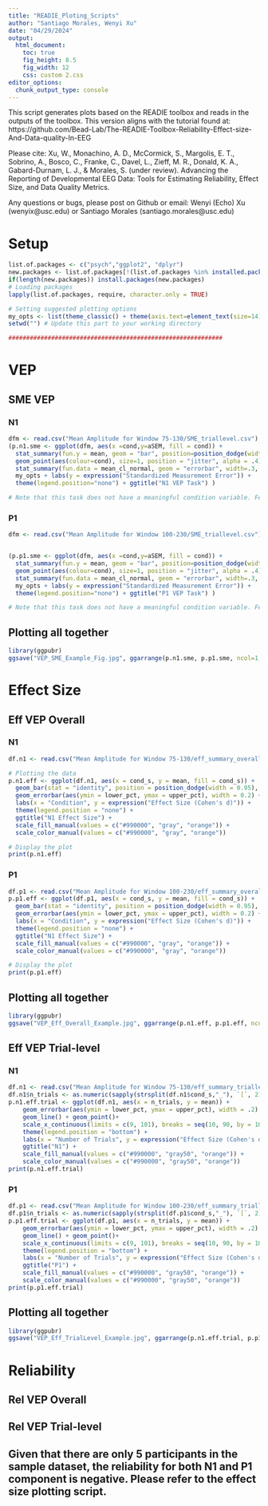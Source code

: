 ```yaml
---
title: "READIE_Ploting_Scripts"
author: "Santiago Morales, Wenyi Xu"
date: "04/29/2024"
output:
  html_document:
    toc: true
    fig_height: 8.5
    fig_width: 12
    css: custom 2.css
editor_options: 
  chunk_output_type: console
---
```

This script generates plots based on the READIE toolbox and reads in the outputs of the toolbox. This version aligns with the tutorial found at:  https://github.com/Bead-Lab/The-READIE-Toolbox-Reliability-Effect-size-And-Data-quality-In-EEG

Please cite: 
Xu, W., Monachino, A. D., McCormick, S., Margolis, E. T., Sobrino, A., Bosco, C., Franke, C., Davel, L., Zieff, M. R., Donald, K. A., Gabard-Durnam, L. J., & Morales, S. (under review). Advancing the Reporting of Developmental EEG Data: Tools for Estimating Reliability, Effect Size, and Data Quality Metrics.

Any questions or bugs, please post on Github or email: Wenyi (Echo) Xu (wenyix@usc.edu) or Santiago Morales (santiago.morales@usc.edu)

# Setup
```r
list.of.packages <- c("psych","ggplot2", "dplyr")
new.packages <- list.of.packages[!(list.of.packages %in% installed.packages()[,"Package"])]
if(length(new.packages)) install.packages(new.packages)
# Loading packages
lapply(list.of.packages, require, character.only = TRUE)

# Setting suggested plotting options
my_opts <- list(theme_classic() + theme(axis.text=element_text(size=14), axis.title=element_text(size=15,face="bold"), legend.title=element_text(size=14,face="bold"), legend.text=element_text(size=13), strip.text.x = element_text(size = 14, face="bold")))
setwd("") # Update this part to your working directory 

############################################################
```

# VEP
## SME VEP
### N1
```r
dfm <- read.csv("Mean Amplitude for Window 75-130/SME_triallevel.csv")
(p.n1.sme <- ggplot(dfm, aes(x =cond,y=aSEM, fill = cond)) +
  stat_summary(fun.y = mean, geom = "bar", position=position_dodge(width=0.95), alpha = .7) + 
  geom_point(aes(colour=cond), size=1, position = "jitter", alpha = .4) + 
  stat_summary(fun.data = mean_cl_normal, geom = "errorbar", width=.3, position=position_dodge(width=0.95)) +
  my_opts + labs(y = expression("Standardized Measurement Error")) + 
  theme(legend.position="none") + ggtitle("N1 VEP Task") )

# Note that this task does not have a meaningful condition variable. Feel free to change that so it best fit your study! 
```

### P1
```r
dfm <- read.csv("Mean Amplitude for Window 100-230/SME_triallevel.csv")


(p.p1.sme <- ggplot(dfm, aes(x =cond,y=aSEM, fill = cond)) +
  stat_summary(fun.y = mean, geom = "bar", position=position_dodge(width=0.95), alpha = .7) + 
  geom_point(aes(colour=cond), size=1, position = "jitter", alpha = .4) + 
  stat_summary(fun.data = mean_cl_normal, geom = "errorbar", width=.3, position=position_dodge(width=0.95)) +
  my_opts + labs(y = expression("Standardized Measurement Error")) + 
  theme(legend.position="none") + ggtitle("P1 VEP Task") )

# Note that this task does not have a meaningful condition variable. Feel free to change that so it best fit your study! 
```

## Plotting all together
```r
library(ggpubr)
ggsave("VEP_SME_Example_Fig.jpg", ggarrange(p.n1.sme, p.p1.sme, ncol=1, nrow=2, common.legend = FALSE, legend="none",labels = c("A", "B"), font.label = list(size = 18, face = "bold")), width = 7, height = 14, units = 'in', dpi = 150)

```

# Effect Size
## Eff VEP Overall
### N1
```r
df.n1 <- read.csv("Mean Amplitude for Window 75-130/eff_summary_overall.csv")

# Plotting the data
p.n1.eff <- ggplot(df.n1, aes(x = cond_s, y = mean, fill = cond_s)) +
  geom_bar(stat = "identity", position = position_dodge(width = 0.95), alpha = 0.7) +
  geom_errorbar(aes(ymin = lower_pct, ymax = upper_pct), width = 0.2) +
  labs(x = "Condition", y = expression("Effect Size (Cohen's d)")) +
  theme(legend.position = "none") +
  ggtitle("N1 Effect Size") +
  scale_fill_manual(values = c("#990000", "gray", "orange")) +
  scale_color_manual(values = c("#990000", "gray", "orange"))

# Display the plot
print(p.n1.eff)

```

### P1
```r
df.p1 <- read.csv("Mean Amplitude for Window 100-230/eff_summary_overall.csv")
p.p1.eff <- ggplot(df.p1, aes(x = cond_s, y = mean, fill = cond_s)) +
  geom_bar(stat = "identity", position = position_dodge(width = 0.95), alpha = 0.7) +
  geom_errorbar(aes(ymin = lower_pct, ymax = upper_pct), width = 0.2) +
  labs(x = "Condition", y = expression("Effect Size (Cohen's d)")) +
  theme(legend.position = "none") +
  ggtitle("N1 Effect Size") +
  scale_fill_manual(values = c("#990000", "gray", "orange")) +
  scale_color_manual(values = c("#990000", "gray", "orange"))

# Display the plot
print(p.p1.eff)
```

## Plotting all together
```r
library(ggpubr)
ggsave("VEP_Eff_Overall_Example.jpg", ggarrange(p.n1.eff, p.p1.eff, ncol=1, nrow=2, common.legend = FALSE, legend="none",labels = c("N1", "P1"), font.label = list(size = 18, face = "bold")), width = 7, height = 14, units = 'in', dpi = 150)
```

## Eff VEP Trial-level
### N1
```r
df.n1 <- read.csv("Mean Amplitude for Window 75-130/eff_summary_triallevel.csv")
df.n1$n_trials <- as.numeric(sapply(strsplit(df.n1$cond_s,"_"), `[`, 2))
p.n1.eff.trial <- ggplot(df.n1, aes(x = n_trials, y = mean)) +
    geom_errorbar(aes(ymin = lower_pct, ymax = upper_pct), width = .2) +
    geom_line() + geom_point()+
    scale_x_continuous(limits = c(9, 101), breaks = seq(10, 90, by = 10)) +
    theme(legend.position = "bottom") +
    labs(x = "Number of Trials", y = expression("Effect Size (Cohen's d)")) +
    ggtitle("N1") +
    scale_fill_manual(values = c("#990000", "gray50", "orange")) +
    scale_color_manual(values = c("#990000", "gray50", "orange"))
print(p.n1.eff.trial)
```

### P1
```r
df.p1 <- read.csv("Mean Amplitude for Window 100-230/eff_summary_triallevel.csv")
df.p1$n_trials <- as.numeric(sapply(strsplit(df.p1$cond_s,"_"), `[`, 2))
p.p1.eff.trial <- ggplot(df.p1, aes(x = n_trials, y = mean)) +
    geom_errorbar(aes(ymin = lower_pct, ymax = upper_pct), width = .2) +
    geom_line() + geom_point()+
    scale_x_continuous(limits = c(9, 101), breaks = seq(10, 90, by = 10)) +
    theme(legend.position = "bottom") +
    labs(x = "Number of Trials", y = expression("Effect Size (Cohen's d)")) +
    ggtitle("P1") +
    scale_fill_manual(values = c("#990000", "gray50", "orange")) +
    scale_color_manual(values = c("#990000", "gray50", "orange"))
print(p.p1.eff.trial)
```

## Plotting all together
```r
library(ggpubr)
ggsave("VEP_Eff_TrialLevel_Example.jpg", ggarrange(p.n1.eff.trial, p.p1.eff.trial, ncol=1, nrow=2, common.legend = FALSE, legend="bottom",labels = c("N1", "P1"), font.label = list(size = 18, face = "bold")), width = 10, height = 14, units = 'in', dpi = 150)
```

# Reliability
## Rel VEP Overall
## Rel VEP Trial-level
## Given that there are only 5 participants in the sample dataset, the reliability for both N1 and P1 component is negative. Please refer to the effect size plotting script.
